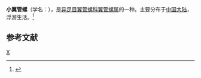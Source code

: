 {{Speciesbox
| taxon = Pterotrachea minuta
| binomial_authority = Bonnevie
}}
'''小翼管螺'''（学名：''{{lang|la|Pterotrachea minuta}}''），是[[异足目|异足目]][[翼管螺科|翼管螺科]][[翼管螺属|翼管螺属]]的一种。主要分布于[[中国大陆|中国大陆]]，浮游生活。<ref>{{cite web|url=http://shell.sinica.edu.tw/chinese/shellbase_detail.php?science_no=6424|title=国际贝库：小翼管螺|publisher=台湾贝类资料库|accessdate=2009-08-11|archive-date=2016-03-04|archive-url=https://web.archive.org/web/20160304114320/http://shell.sinica.edu.tw/chinese/shellbase_detail.php?science_no=6424|dead-url=no}}</ref>

== 参考文献 ==
{{reflist}}

{{Taxonbar}}
[[Category:翼管螺属|X]]